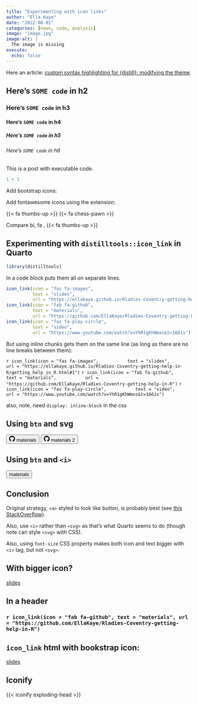```yaml
---
title: "Experimenting with icon links"
author: "Ella Kaye"
date: "2022-08-01"
categories: [news, code, analysis]
image: "image.jpg"
image-alt: |
  The image is missing
execute: 
  echo: false
---
```


Here an article: [custom syntax highlighting for {distill}: modifying the theme](https://ellakaye.rbind.io/posts/2021-05-25-custom-syntax-highlighting-for-distill-part-1-modifying-the-default-theme/).


<!-- # Here's `SOME code` in h1 -->

## Here's `SOME code` in h2

### Here's `SOME code` in h3

#### Here's `SOME code` in h4

##### Here's `SOME code` in h5

###### Here's `SOME code` in h6

This is a post with executable code.

```r
1 + 1
```

Add bootstrap icons:

<i class="bi bi-alarm"></i> <i class="bi-apple"></i> <i class="bi bi-badge-tm-fill"></i>

Add fontawesome icons using the extension:

{{< fa thumbs-up >}} {{< fa chess-pawn >}} 

Compare bi, fa
<i class="bi bi-hand-thumbs-up-fill"></i>, {{< fa thumbs-up >}} 

## Experimenting with `distilltools::icon_link` in Quarto

```r
library(distilltools)
```

In a code block puts them all on separate lines.

```r
icon_link(icon = "fas fa-images",
          text = "slides",
          url = "https://ellakaye.github.io/Rladies-Coventry-getting-help-in-R/getting_help_in_R.html#1")
icon_link(icon = "fab fa-github",
          text = "materials",
          url = "https://github.com/EllaKaye/Rladies-Coventry-getting-help-in-R")
icon_link(icon = "fas fa-play-circle",
          text = "video",
          url = "https://www.youtube.com/watch?v=YhR1gKhWmxs&t=1661s")
```


But using inline chunks gets them on the same line (as long as there are no line breaks between them):

`r icon_link(icon = "fas fa-images",
          text = "slides",
          url = "https://ellakaye.github.io/Rladies-Coventry-getting-help-in-R/getting_help_in_R.html#1")` 
`r icon_link(icon = "fab fa-github",
          text = "materials",
          url = "https://github.com/EllaKaye/Rladies-Coventry-getting-help-in-R")`
`r icon_link(icon = "fas fa-play-circle",
          text = "video",
          url = "https://www.youtube.com/watch?v=YhR1gKhWmxs&t=1661s")`
          

          
also, note, need `display: inline-block` in the css

## Using `btn` and svg

<button type="button" class="btn icon-link">
                <svg xmlns="http://www.w3.org/2000/svg" width="16" height="16" fill="currentColor" class="bi bi-github" viewBox="0 0 16 16">
  <path d="M8 0C3.58 0 0 3.58 0 8c0 3.54 2.29 6.53 5.47 7.59.4.07.55-.17.55-.38 0-.19-.01-.82-.01-1.49-2.01.37-2.53-.49-2.69-.94-.09-.23-.48-.94-.82-1.13-.28-.15-.68-.52-.01-.53.63-.01 1.08.58 1.23.82.72 1.21 1.87.87 2.33.66.07-.52.28-.87.51-1.07-1.78-.2-3.64-.89-3.64-3.95 0-.87.31-1.59.82-2.15-.08-.2-.36-1.02.08-2.12 0 0 .67-.21 2.2.82.64-.18 1.32-.27 2-.27.68 0 1.36.09 2 .27 1.53-1.04 2.2-.82 2.2-.82.44 1.1.16 1.92.08 2.12.51.56.82 1.27.82 2.15 0 3.07-1.87 3.75-3.65 3.95.29.25.54.73.54 1.48 0 1.07-.01 1.93-.01 2.2 0 .21.15.46.55.38A8.012 8.012 0 0 0 16 8c0-4.42-3.58-8-8-8z"></path>
</svg>
                materials
              </button>
<button type="button" class="btn icon-link">
                <svg xmlns="http://www.w3.org/2000/svg" width="16" height="16" fill="currentColor" class="bi bi-github" viewBox="0 0 16 16">
  <path d="M8 0C3.58 0 0 3.58 0 8c0 3.54 2.29 6.53 5.47 7.59.4.07.55-.17.55-.38 0-.19-.01-.82-.01-1.49-2.01.37-2.53-.49-2.69-.94-.09-.23-.48-.94-.82-1.13-.28-.15-.68-.52-.01-.53.63-.01 1.08.58 1.23.82.72 1.21 1.87.87 2.33.66.07-.52.28-.87.51-1.07-1.78-.2-3.64-.89-3.64-3.95 0-.87.31-1.59.82-2.15-.08-.2-.36-1.02.08-2.12 0 0 .67-.21 2.2.82.64-.18 1.32-.27 2-.27.68 0 1.36.09 2 .27 1.53-1.04 2.2-.82 2.2-.82.44 1.1.16 1.92.08 2.12.51.56.82 1.27.82 2.15 0 3.07-1.87 3.75-3.65 3.95.29.25.54.73.54 1.48 0 1.07-.01 1.93-.01 2.2 0 .21.15.46.55.38A8.012 8.012 0 0 0 16 8c0-4.42-3.58-8-8-8z"></path>
</svg>
                materials 2
              </button>
              
## Using `btn` and `<i>`
<button type="button" class="btn icon-link">
<i class="bi bi-github"></i>
                materials
              </button>

## Conclusion
Original strategy, `<a>` styled to look like button, is probably best (see [this StackOverflow](https://stackoverflow.com/questions/2906582/how-do-i-create-an-html-button-that-acts-like-a-link)).

Also, use `<i>` rather than `<svg>` as that's what Quarto seems to do (though note can style `<svg>` with CSS).

Also, using `font-size` CSS property makes both icon and text bigger with `<i>` tag, but not `<svg>`.

## With bigger icon?

<a href="https://ellakaye.github.io/Rladies-Coventry-getting-help-in-R/getting_help_in_R.html#1" class="icon-link" target="_blank" rel="noopener"><i class="fas fa-images fa-2x"></i> slides</a>

## In a header

### `r icon_link(icon = "fab fa-github", text = "materials", url = "https://github.com/EllaKaye/Rladies-Coventry-getting-help-in-R")`

## `icon_link` html with bookstrap icon:

<a href="https://ellakaye.github.io/Rladies-Coventry-getting-help-in-R/getting_help_in_R.html#1" class="icon-link" target="_blank" rel="noopener"><i class="bi bi-github"></i> slides</a>

## Iconify

{{< iconify exploding-head >}}
